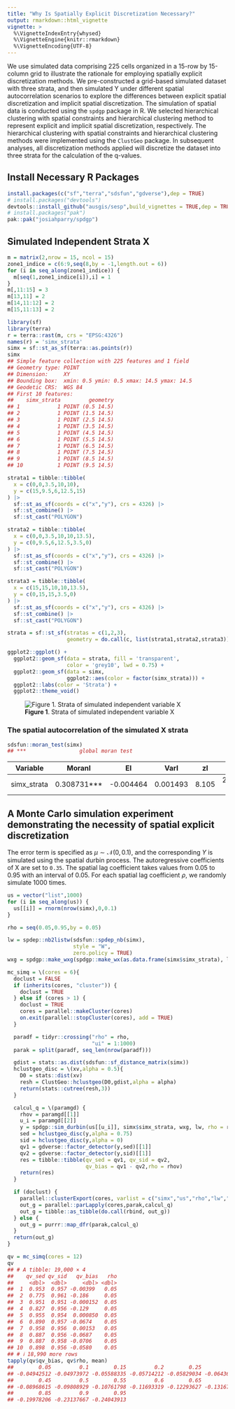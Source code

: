 ```yaml
---
title: "Why Is Spatially Explicit Discretization Necessary?"
output: rmarkdown::html_vignette
vignette: >
  %\VignetteIndexEntry{whysed}
  %\VignetteEngine{knitr::rmarkdown}
  %\VignetteEncoding{UTF-8}
---
```





We use simulated data comprising 225 cells organized in a 15-row by 15-column grid to illustrate the rationale for employing spatially explicit discretization methods. We pre-constructed a grid-based simulated dataset with three strata, and then simulated Y under different spatial autocorrelation scenarios to explore the differences between explicit spatial discretization and implicit spatial discretization. The simulation of spatial data is conducted using the `spdgp` package in R. We selected hierarchical clustering with spatial constraints and hierarchical clustering method to represent explicit and implicit spatial discretization, respectively. The hierarchical clustering with spatial constraints and hierarchical clustering methods were implemented using the `ClustGeo` package. In subsequent analyses, all discretization methods applied will discretize the dataset into three strata for the calculation of the q-values.

## Install Necessary R Packages

```r
install.packages(c("sf","terra","sdsfun","gdverse"),dep = TRUE)
# install.packages("devtools")
devtools::install_github("ausgis/sesp",build_vignettes = TRUE,dep = TRUE)
# install.packages("pak")
pak::pak("josiahparry/spdgp")
```

## Simulated Independent Strata X


``` r
m = matrix(2,nrow = 15, ncol = 15)
zone1_indice = c(6:9,seq(8,by = -1,length.out = 6))
for (i in seq_along(zone1_indice)) {
  m[seq(1,zone1_indice[i]),i] = 1
}
m[,11:15] = 3
m[13,11] = 2
m[14,11:12] = 2
m[15,11:13] = 2

library(sf)
library(terra)
r = terra::rast(m, crs = "EPSG:4326")
names(r) = 'simx_strata'
simx = sf::st_as_sf(terra::as.points(r))
simx
## Simple feature collection with 225 features and 1 field
## Geometry type: POINT
## Dimension:     XY
## Bounding box:  xmin: 0.5 ymin: 0.5 xmax: 14.5 ymax: 14.5
## Geodetic CRS:  WGS 84
## First 10 features:
##    simx_strata         geometry
## 1            1 POINT (0.5 14.5)
## 2            1 POINT (1.5 14.5)
## 3            1 POINT (2.5 14.5)
## 4            1 POINT (3.5 14.5)
## 5            1 POINT (4.5 14.5)
## 6            1 POINT (5.5 14.5)
## 7            1 POINT (6.5 14.5)
## 8            1 POINT (7.5 14.5)
## 9            1 POINT (8.5 14.5)
## 10           1 POINT (9.5 14.5)

strata1 = tibble::tibble(
  x = c(0,0,3.5,10,10),
  y = c(15,9.5,6,12.5,15)
) |>
  sf::st_as_sf(coords = c("x","y"), crs = 4326) |>
  sf::st_combine() |>
  sf::st_cast("POLYGON")

strata2 = tibble::tibble(
  x = c(0,0,3.5,10,10,13.5),
  y = c(0,9.5,6,12.5,3.5,0)
) |>
  sf::st_as_sf(coords = c("x","y"), crs = 4326) |>
  sf::st_combine() |>
  sf::st_cast("POLYGON")

strata3 = tibble::tibble(
  x = c(15,15,10,10,13.5),
  y = c(0,15,15,3.5,0)
) |>
  sf::st_as_sf(coords = c("x","y"), crs = 4326) |>
  sf::st_combine() |>
  sf::st_cast("POLYGON")

strata = sf::st_sf(stratas = c(1,2,3),
                   geometry = do.call(c, list(strata1,strata2,strata3)))

ggplot2::ggplot() +
  ggplot2::geom_sf(data = strata, fill = 'transparent',
                   color = 'grey10', lwd = 0.75) +
  ggplot2::geom_sf(data = simx,
                   ggplot2::aes(color = factor(simx_strata))) +
  ggplot2::labs(color = 'Strata') +
  ggplot2::theme_void()
```

![**Figure 1**. Strata of simulated independent variable X](man/figures/whysed/x_strata-1.png)

### The spatial autocorrelation of the simulated X strata


``` r
sdsfun::moran_test(simx)
## ***                 global moran test
```


----------------------------------------------------------------------
  Variable       MoranI         EI         VarI      zI        pI     
------------- ------------- ----------- ---------- ------- -----------
 simx_strata   0.308731***   -0.004464   0.001493   8.105   2.634e-16 
----------------------------------------------------------------------



## A Monte Carlo simulation experiment demonstrating the necessity of spatial explicit discretization

The error term is specified as $\mu \sim \mathcal{N}(0, 0.1)$, and the corresponding $Y$ is simulated using the spatial durbin process. The autoregressive coefficients of X are set to `0.35`. The spatial lag coefficient takes values from 0.05 to 0.95 with an interval of 0.05. For each spatial lag coefficient $\rho$, we randomly simulate 1000 times.


``` r
us = vector("list",1000)
for (i in seq_along(us)) {
  us[[i]] = rnorm(nrow(simx),0,0.1)
}

rho = seq(0.05,0.95,by = 0.05)

lw = spdep::nb2listw(sdsfun::spdep_nb(simx),
                     style = "W",
                     zero.policy = TRUE)
wxg = spdgp::make_wxg(spdgp::make_wx(as.data.frame(simx$simx_strata), lw), 0.35)
```


``` r
mc_simq = \(cores = 6){
  doclust = FALSE
  if (inherits(cores, "cluster")) {
    doclust = TRUE
  } else if (cores > 1) {
    doclust = TRUE
    cores = parallel::makeCluster(cores)
    on.exit(parallel::stopCluster(cores), add = TRUE)
  }

  paradf = tidyr::crossing("rho" = rho,
                           "ui" = 1:1000)
  parak = split(paradf, seq_len(nrow(paradf)))

  gdist = stats::as.dist(sdsfun::sf_distance_matrix(simx))
  hclustgeo_disc = \(xv,alpha = 0.5){
    D0 = stats::dist(xv)
    resh = ClustGeo::hclustgeo(D0,gdist,alpha = alpha)
    return(stats::cutree(resh,3))
  }

  calcul_q = \(paramgd) {
    rhov = paramgd[[1]]
    u_i = paramgd[[2]]
    y = spdgp::sim_durbin(us[[u_i]], simx$simx_strata, wxg, lw, rho = rhov)
    sed = hclustgeo_disc(y,alpha = 0.75)
    sid = hclustgeo_disc(y,alpha = 0)
    qv1 = gdverse::factor_detector(y,sed)[[1]]
    qv2 = gdverse::factor_detector(y,sid)[[1]]
    res = tibble::tibble(qv_sed = qv1, qv_sid = qv2,
                         qv_bias = qv1 - qv2,rho = rhov)
    return(res)
  }

  if (doclust) {
    parallel::clusterExport(cores, varlist = c("simx","us","rho","lw","wxg"))
    out_g = parallel::parLapply(cores,parak,calcul_q)
    out_g = tibble::as_tibble(do.call(rbind, out_g))
  } else {
    out_g = purrr::map_dfr(parak,calcul_q)
  }
  return(out_g)
}

qv = mc_simq(cores = 12)
qv
## # A tibble: 19,000 × 4
##    qv_sed qv_sid   qv_bias   rho
##     <dbl>  <dbl>     <dbl> <dbl>
##  1  0.953  0.957 -0.00399   0.05
##  2  0.775  0.961 -0.186     0.05
##  3  0.951  0.951 -0.000152  0.05
##  4  0.827  0.956 -0.129     0.05
##  5  0.955  0.954  0.000850  0.05
##  6  0.890  0.957 -0.0674    0.05
##  7  0.958  0.956  0.00153   0.05
##  8  0.887  0.956 -0.0687    0.05
##  9  0.887  0.958 -0.0706    0.05
## 10  0.898  0.956 -0.0580    0.05
## # ℹ 18,990 more rows
tapply(qv$qv_bias, qv$rho, mean)
##        0.05         0.1        0.15         0.2        0.25         0.3        0.35         0.4 
## -0.04942512 -0.04973972 -0.05588335 -0.05714212 -0.05829034 -0.06436342 -0.07409624 -0.08317897 
##        0.45         0.5        0.55         0.6        0.65         0.7        0.75         0.8 
## -0.08968615 -0.09808929 -0.10761798 -0.11693319 -0.12293627 -0.13167992 -0.14371166 -0.16074675 
##        0.85         0.9        0.95 
## -0.19978206 -0.23137667 -0.24043913
```
